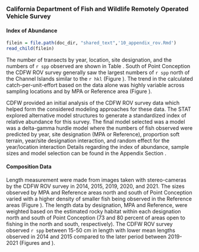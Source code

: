 ### California Department of Fish and Wildlife Remotely Operated Vehicle Survey

#### Index of Abundance 

```r
filein = file.path(doc_dir, "shared_text",'10_appendix_rov.Rmd')
read_child(filein)
```

The number of transects by year, location, site designation, and the numbers of `r spp` observed are shown in Table \ref{tab:rov-obs}. South of Point Conception the CDFW ROV survey generally saw the largest numbers of `r spp` north of the Channel Islands similar to the `r hkl` (Figure \ref{fig:rov-obs-loc}). The trend in the calculated catch-per-unit-effort based on the data alone was highly variable across sampling locations and by MPA or Reference area (Figure \ref{fig:rov-raw-cpue}).   

CDFW provided an initial analysis of the CDFW ROV survey data which helped form the considered modeling approaches for these data. The STAT explored alternative model structures to generate a standardized index of relative abundance for this survey. The final model selected was a model was a delta-gamma hurdle model where the numbers of fish observed were predicted by year, site designation (MPA or Reference), proportion soft terrain, year/site designation interaction, and random effect for the year/location interaction  Details regarding the index of abundance, sample sizes and model selection can be found in the Appendix Section \ref{cdfw-rov-index}.

#### Composition Data \

Length measurement were made from images taken with stereo-cameras by the CDFW ROV survey in 2014, 2015, 2019, 2020, and 2021. The sizes observed by MPA and Reference areas north and south of Point Conception varied with a higher density of smaller fish being observed in the Reference areas (Figure \ref{fig:rov-len}). The length data by designation, MPA and Reference, were weighted based on the estimated rocky habitat within each designation north and south of Point Conception (73 and 80 percent of areas open to fishing in the north and south, respectively). The CDFW ROV survey observed `r spp` between 15-50 cm in length with lower mean lengths observed in 2014 and 2015 compared to the later period between 2019-2021 (Figures \ref{fig:rov-len-data} and \ref{fig:mean-rov-len-data}).
